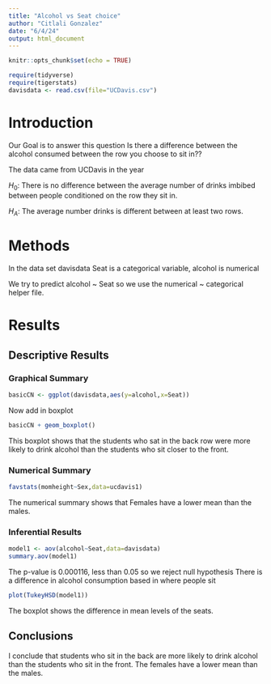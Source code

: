 ```yaml
---
title: "Alcohol vs Seat choice"
author: "Citlali Gonzalez"
date: "6/4/24"
output: html_document
---
```


```r
knitr::opts_chunk$set(echo = TRUE)
```

```r
require(tidyverse)
require(tigerstats)
davisdata <- read.csv(file="UCDavis.csv")
```
# Introduction
 Our Goal is to answer this question Is there a difference between the alcohol consumed between the row
you choose to sit in??

The data came from UCDavis in the year 

$H_0$: There is no difference between the average number of drinks imbibed between people conditioned on the row they sit in.

$H_A$: The average number drinks is different between at least two rows.   

# Methods 
In the data set davisdata Seat is a categorical variable, alcohol is numerical

We try to predict alcohol ~ Seat so we use the numerical ~ categorical helper file. 

# Results

## Descriptive Results

### Graphical Summary

```r
basicCN <- ggplot(davisdata,aes(y=alcohol,x=Seat))
```
Now add in boxplot

```r
basicCN + geom_boxplot()
```

This boxplot shows that the students who sat in the back row were more likely to drink alcohol than the students who sit closer to the front. 

### Numerical Summary

```r
favstats(momheight~Sex,data=ucdavis1)
```

The numerical summary shows that Females have a lower mean than the males.

### Inferential Results

```r
model1 <- aov(alcohol~Seat,data=davisdata)
summary.aov(model1)
```

The p-value is 0.000116, less than 0.05 so we reject null hypothesis
There is a difference in alcohol consumption based in where people sit

```r
plot(TukeyHSD(model1))
```
The boxplot shows the difference in mean levels of the seats.
    
## Conclusions

I conclude that students who sit in the back are more likely to drink alcohol than the students who sit in the front. The females have a lower mean than the males.

